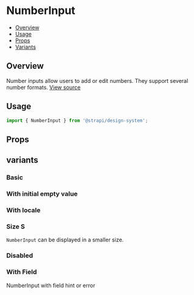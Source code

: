 

<Meta of={NumberInputStories} />

# NumberInput

- [Overview](#overview)
- [Usage](#usage)
- [Props](#props)
- [Variants](#variants)

## Overview

Number inputs allow users to add or edit numbers. They support several number formats.
[View source](https://github.com/strapi/design-system/tree/main/packages/strapi-design-system/src/NumberInput)

## Usage

```js
import { NumberInput } from '@strapi/design-system';
```

<Canvas of={NumberInputStories.Base} />

## Props

<ArgsTable of={NumberInput} />

## variants

### Basic

<Canvas of={NumberInputStories.Base} />

### With initial empty value

<Canvas of={NumberInputStories.WithInitialEmpty} />

### With locale

<Canvas of={NumberInputStories.Locale} />

### Size S

`NumberInput` can be displayed in a smaller size.

<Canvas of={NumberInputStories.SizeS} />

### Disabled

<Canvas of={NumberInputStories.Disabled} />

### With Field

NumberInput with field hint or error

<Canvas of={NumberInputStories.WithField} />
